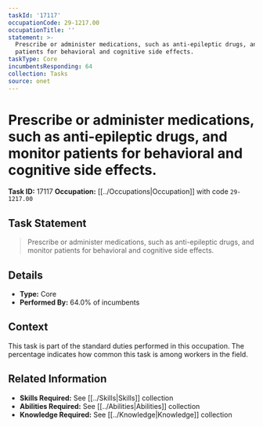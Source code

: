 ```yaml
---
taskId: '17117'
occupationCode: 29-1217.00
occupationTitle: ''
statement: >-
  Prescribe or administer medications, such as anti-epileptic drugs, and monitor
  patients for behavioral and cognitive side effects.
taskType: Core
incumbentsResponding: 64
collection: Tasks
source: onet
---
```

# Prescribe or administer medications, such as anti-epileptic drugs, and monitor patients for behavioral and cognitive side effects.

**Task ID:** 17117
**Occupation:** [[../Occupations|Occupation]] with code `29-1217.00`

## Task Statement

> Prescribe or administer medications, such as anti-epileptic drugs, and monitor patients for behavioral and cognitive side effects.

## Details

- **Type:** Core
- **Performed By:** 64.0% of incumbents

## Context

This task is part of the standard duties performed in this occupation. The percentage indicates how common this task is among workers in the field.

## Related Information

- **Skills Required:** See [[../Skills|Skills]] collection
- **Abilities Required:** See [[../Abilities|Abilities]] collection
- **Knowledge Required:** See [[../Knowledge|Knowledge]] collection
